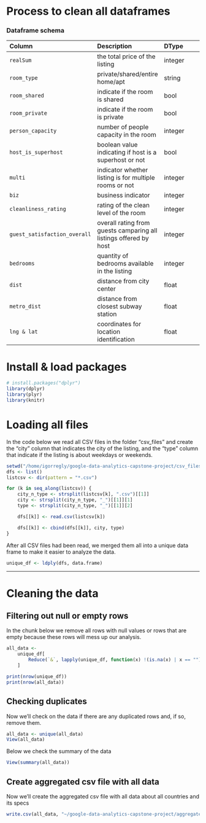# Process to clean all dataframes

### Dataframe schema

| Column | Description | DType |
| :--- | :--- | :--- |
| `realSum` | the total price of the listing | integer |
| `room_type` | private/shared/entire home/apt | string |
| `room_shared` | indicate if the room is shared | bool |
| `room_private` | indicate if the room is private | bool |
| `person_capacity` | number of people capacity in the room | integer |
| `host_is_superhost` | boolean value indicating if host is a superhost or not | bool |
| `multi` | indicator whether listing is for multiple rooms or not | integer |
| `biz` | business indicator | integer |
| `cleanliness_rating` | rating of the clean level of the room | integer |
| `guest_satisfaction_overall` | overall rating from guests camparing all listings offered by host | integer |
| `bedrooms` | quantity of bedrooms available in the listing | integer |
| `dist` | distance from city center | float |
| `metro_dist` | distance from closest subway station | float |
| `lng & lat` | coordinates for location identification | float |

# Install & load packages
```r
# install.packages("dplyr")
library(dplyr)
library(plyr)
library(knitr)
```


# Loading all files
In the code below we read all CSV files in the folder "csv_files" and create the "city" column that indicates the city of the listing, and the "type" column that
indicate if the listing is about weekdays or weekends.

```r
setwd("/home/igorregly/google-data-analytics-capstone-project/csv_files/")
dfs <- list()
listcsv <- dir(pattern = "*.csv")

for (k in seq_along(listcsv)) {
    city_n_type <- strsplit(listcsv[k], ".csv")[[1]]
    city <- strsplit(city_n_type, "_")[[1]][1]
    type <- strsplit(city_n_type, "_")[[1]][2]

    dfs[[k]] <- read.csv(listcsv[k])

    dfs[[k]] <- cbind(dfs[[k]], city, type)
}
```

After all CSV files had been read, we merged them all into a unique data frame to make it easier to analyze the data.
```r
unique_df <- ldply(dfs, data.frame)
```

---
# Cleaning the data
## Filtering out null or empty rows
In the chunk below we remove all rows with null values or rows that are empty because these rows will mess up our analysis.

```r
all_data <-
    unique_df[
        Reduce(`&`, lapply(unique_df, function(x) !(is.na(x) | x == ""))),
    ]

print(nrow(unique_df))
print(nrow(all_data))
```

## Checking duplicates
Now we'll check on the data if there are any duplicated rows and, if so, remove them.

```r
all_data <- unique(all_data)
View(all_data)
```

Below we check the summary of the data
```r
View(summary(all_data))
```

## Create aggregated csv file with all data

Now we'll create the aggregated csv file with all data about all countries and its specs
```r
write.csv(all_data, "~/google-data-analytics-capstone-project/aggregated_data.csv", row.names=FALSE)
```